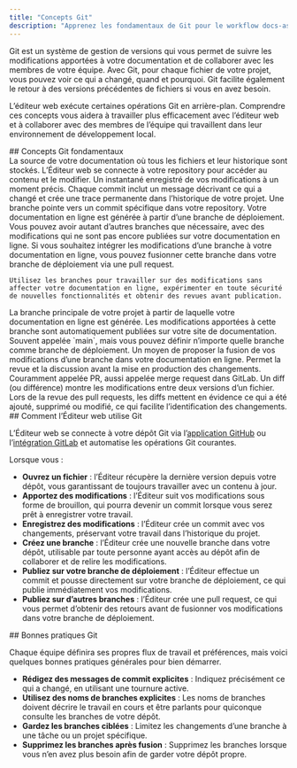 ```yaml
---
title: "Concepts Git"
description: "Apprenez les fondamentaux de Git pour le workflow docs-as-code"
---
```


Git est un système de gestion de versions qui vous permet de suivre les modifications apportées à votre documentation et de collaborer avec les membres de votre équipe. Avec Git, pour chaque fichier de votre projet, vous pouvez voir ce qui a changé, quand et pourquoi. Git facilite également le retour à des versions précédentes de fichiers si vous en avez besoin.

L’éditeur web exécute certaines opérations Git en arrière-plan. Comprendre ces concepts vous aidera à travailler plus efficacement avec l’éditeur web et à collaborer avec des membres de l’équipe qui travaillent dans leur environnement de développement local.

<div id="core-git-concepts">
  ## Concepts Git fondamentaux
</div>

<AccordionGroup>
  <Accordion title="Repository">
    La source de votre documentation où tous les fichiers et leur historique sont stockés. L’Éditeur web se connecte à votre repository pour accéder au contenu et le modifier.
  </Accordion>

  <Accordion title="Commit">
    Un instantané enregistré de vos modifications à un moment précis. Chaque commit inclut un message décrivant ce qui a changé et crée une trace permanente dans l’historique de votre projet.
  </Accordion>

  <Accordion title="Branch">
    Une branche pointe vers un commit spécifique dans votre repository. Votre documentation en ligne est générée à partir d’une branche de déploiement. Vous pouvez avoir autant d’autres branches que nécessaire, avec des modifications qui ne sont pas encore publiées sur votre documentation en ligne. Si vous souhaitez intégrer les modifications d’une branche à votre documentation en ligne, vous pouvez fusionner cette branche dans votre branche de déploiement via une pull request.

    Utilisez les branches pour travailler sur des modifications sans affecter votre documentation en ligne, expérimenter en toute sécurité de nouvelles fonctionnalités et obtenir des revues avant publication.
  </Accordion>

  <Accordion title="Deployment branch">
    La branche principale de votre projet à partir de laquelle votre documentation en ligne est générée. Les modifications apportées à cette branche sont automatiquement publiées sur votre site de documentation. Souvent appelée `main`, mais vous pouvez définir n’importe quelle branche comme branche de déploiement.
  </Accordion>

  <Accordion title="Pull request">
    Un moyen de proposer la fusion de vos modifications d’une branche dans votre documentation en ligne. Permet la revue et la discussion avant la mise en production des changements. Couramment appelée PR, aussi appelée merge request dans GitLab.
  </Accordion>

  <Accordion title="Diff">
    Un diff (ou différence) montre les modifications entre deux versions d’un fichier. Lors de la revue des pull requests, les diffs mettent en évidence ce qui a été ajouté, supprimé ou modifié, ce qui facilite l’identification des changements.
  </Accordion>
</AccordionGroup>

<div id="how-the-web-editor-uses-git">
  ## Comment l’Éditeur web utilise Git
</div>

L’Éditeur web se connecte à votre dépôt Git via l’[application GitHub](/fr/settings/github) ou l’[intégration GitLab](/fr/settings/gitlab) et automatise les opérations Git courantes.

Lorsque vous :

* **Ouvrez un fichier** : l’Éditeur récupère la dernière version depuis votre dépôt, vous garantissant de toujours travailler avec un contenu à jour.
* **Apportez des modifications** : l’Éditeur suit vos modifications sous forme de brouillon, qui pourra devenir un commit lorsque vous serez prêt à enregistrer votre travail.
* **Enregistrez des modifications** : l’Éditeur crée un commit avec vos changements, préservant votre travail dans l’historique du projet.
* **Créez une branche** : l’Éditeur crée une nouvelle branche dans votre dépôt, utilisable par toute personne ayant accès au dépôt afin de collaborer et de relire les modifications.
* **Publiez sur votre branche de déploiement** : l’Éditeur effectue un commit et pousse directement sur votre branche de déploiement, ce qui publie immédiatement vos modifications.
* **Publiez sur d’autres branches** : l’Éditeur crée une pull request, ce qui vous permet d’obtenir des retours avant de fusionner vos modifications dans votre branche de déploiement.

<div id="git-best-practices">
  ## Bonnes pratiques Git
</div>

Chaque équipe définira ses propres flux de travail et préférences, mais voici quelques bonnes pratiques générales pour bien démarrer.

* **Rédigez des messages de commit explicites** : Indiquez précisément ce qui a changé, en utilisant une tournure active.
* **Utilisez des noms de branches explicites** : Les noms de branches doivent décrire le travail en cours et être parlants pour quiconque consulte les branches de votre dépôt.
* **Gardez les branches ciblées** : Limitez les changements d’une branche à une tâche ou un projet spécifique.
* **Supprimez les branches après fusion** : Supprimez les branches lorsque vous n’en avez plus besoin afin de garder votre dépôt propre.